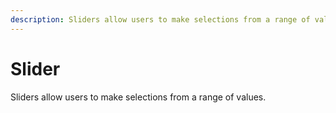 ```yaml
---
description: Sliders allow users to make selections from a range of values.
---
```


# Slider

<HeaderComponent
  htmlTag="studs-slider"
  jsxTag="StudsSlider"
  version="Since 2.0"
  status="Unstable"
  urlGithub="inputs/slider.ts"
  urlStrbook="studs-inputs-slider--docs"
/>

Sliders allow users to make selections from a range of values.

